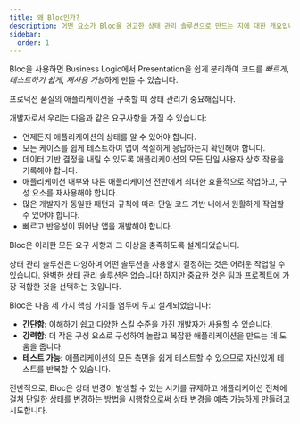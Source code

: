 ```yaml
---
title: 왜 Bloc인가?
description: 어떤 요소가 Bloc을 견고한 상태 관리 솔루션으로 만드는 지에 대한 개요입니다.
sidebar:
  order: 1
---
```


Bloc을 사용하면 Business Logic에서 Presentation을 쉽게 분리하여 코드를 _빠르게_, _테스트하기 쉽게_, *재사용 가능*하게 만들 수 있습니다.

프로덕션 품질의 애플리케이션을 구축할 때 상태 관리가 중요해집니다.

개발자로서 우리는 다음과 같은 요구사항을 가질 수 있습니다:

- 언제든지 애플리케이션의 상태를 알 수 있어야 합니다.
- 모든 케이스를 쉽게 테스트하여 앱이 적절하게 응답하는지 확인해야 합니다.
- 데이터 기반 결정을 내릴 수 있도록 애플리케이션의 모든 단일 사용자 상호 작용을 기록해야 합니다.
- 애플리케이션 내부와 다른 애플리케이션 전반에서 최대한 효율적으로 작업하고, 구성 요소를 재사용해야 합니다.
- 많은 개발자가 동일한 패턴과 규칙에 따라 단일 코드 기반 내에서 원활하게 작업할 수 있어야 합니다.
- 빠르고 반응성이 뛰어난 앱을 개발해야 합니다.

Bloc은 이러한 모든 요구 사항과 그 이상을 충족하도록 설계되었습니다.

상태 관리 솔루션은 다양하며 어떤 솔루션을 사용할지 결정하는 것은 어려운 작업일 수 있습니다. 완벽한 상태 관리 솔루션은 없습니다! 하지만 중요한 것은 팀과 프로젝트에 가장 적합한 것을 선택하는 것입니다.

Bloc은 다음 세 가지 핵심 가치를 염두에 두고 설계되었습니다:

- **간단함:** 이해하기 쉽고 다양한 스킬 수준을 가진 개발자가 사용할 수 있습니다.
- **강력함:** 더 작은 구성 요소로 구성하여 놀랍고 복잡한 애플리케이션을 만드는 데 도움을 줍니다.
- **테스트 가능:** 애플리케이션의 모든 측면을 쉽게 테스트할 수 있으므로 자신있게 테스트를 반복할 수 있습니다.

전반적으로, Bloc은 상태 변경이 발생할 수 있는 시기를 규제하고 애플리케이션 전체에 걸쳐 단일한 상태를 변경하는 방법을 시행함으로써 상태 변경을 예측 가능하게 만들려고 시도합니다.
